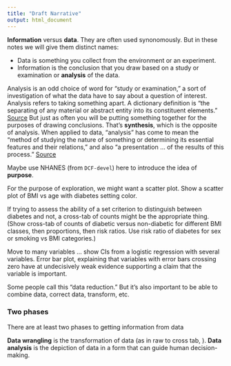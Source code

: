 ```yaml
---
title: "Draft Narrative"
output: html_document
---
```


**Information** versus **data**.  They are often used synonomously.  But in these notes we will give them distinct names:

* Data is something you collect from the environment or an experiment.
* Information is the conclusion that you draw based on a study or examination or **analysis** of the data.

Analysis is an odd choice of word for "study or examination," a sort of investigation of what the data have to say about a question of interest. Analysis refers to taking something apart.  A dictionary definition is "the separating of any material or abstract entity into its constituent elements." [Source](http://dictionary.reference.com/browse/analysis) But just as often you will be putting something together for the purposes of drawing conclusions. That's **synthesis**, which is the opposite of analysis. When applied to data, "analysis" has come to mean the "method of studying the nature of something or determining its essential features and their relations," and also "a presentation ... of the results of this process." [Source](http://dictionary.reference.com/browse/analysis)

Maybe use NHANES (from `DCF-devel`) here to introduce the idea of **purpose**.  

For the purpose of exploration, we might want a scatter plot.
Show a scatter plot of BMI vs age with diabetes setting color.

If trying to assess the ability of a set criterion to distinguish between diabetes and not, a cross-tab of counts might be the appropriate thing.  (Show cross-tab of counts of diabetic versus non-diabetic for different BMI classes, then proportions, then risk ratios.  Use risk ratio of diabetes for sex or smoking vs BMI categories.)

Move to many variables ... show CIs from a logistic regression with several variables.  Error bar plot, explaining that variables with error bars crossing zero have at undecisively weak evidence supporting a claim that the variable is important.

Some people call this "data reduction."  But it's also important to be able to combine data, correct data, transform, etc.  

### Two phases

There are at least two phases to getting information from data

**Data wrangling** is the transformation of data (as in raw to cross tab, ).  **Data analysis** is the depiction of data in a form that can guide human decision-making.

